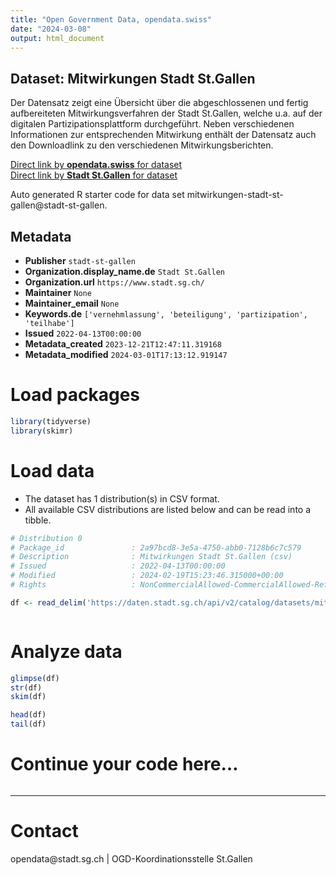 ```yaml
---
title: "Open Government Data, opendata.swiss"
date: "2024-03-08"
output: html_document
---
```


## Dataset: Mitwirkungen Stadt St.Gallen

Der Datensatz zeigt eine Übersicht über die abgeschlossenen und fertig aufbereiteten Mitwirkungsverfahren der Stadt St.Gallen, welche u.a. auf der digitalen Partizipationsplattform durchgeführt. Neben verschiedenen Informationen zur entsprechenden Mitwirkung enthält der Datensatz auch den Downloadlink zu den verschiedenen Mitwirkungsberichten. 

[Direct link by **opendata.swiss** for dataset](https://opendata.swiss/de/dataset/mitwirkungen-stadt-st-gallen)<br>
[Direct link by **Stadt St.Gallen** for dataset](https://daten.stadt.sg.ch/explore/dataset/mitwirkungen-stadt-st-gallen/)

Auto generated R starter code for data set mitwirkungen-stadt-st-gallen@stadt-st-gallen.

## Metadata

- **Publisher** `stadt-st-gallen`
- **Organization.display_name.de** `Stadt St.Gallen`
- **Organization.url** `https://www.stadt.sg.ch/`
- **Maintainer** `None`
- **Maintainer_email** `None`
- **Keywords.de** `['vernehmlassung', 'beteiligung', 'partizipation', 'teilhabe']`
- **Issued** `2022-04-13T00:00:00`
- **Metadata_created** `2023-12-21T12:47:11.319168`
- **Metadata_modified** `2024-03-01T17:13:12.919147`


# Load packages

```r

library(tidyverse)
library(skimr)

```

# Load data

-   The dataset has 1 distribution(s) in CSV format.
-   All available CSV distributions are listed below and can be read into a tibble.

```r

# Distribution 0
# Package_id               : 2a97bcd8-3e5a-4750-abb0-7128b6c7c579
# Description              : Mitwirkungen Stadt St.Gallen (csv)
# Issued                   : 2022-04-13T00:00:00
# Modified                 : 2024-02-19T15:23:46.315000+00:00
# Rights                   : NonCommercialAllowed-CommercialAllowed-ReferenceRequired

df <- read_delim('https://daten.stadt.sg.ch/api/v2/catalog/datasets/mitwirkungen-stadt-st-gallen/exports/csv')



```

# Analyze data

```r

glimpse(df)
str(df)
skim(df)

head(df)
tail(df)

```

# Continue your code here...

```r

```

------------------------------------------------------------------------

# Contact

opendata@stadt.sg.ch | OGD-Koordinationsstelle St.Gallen
